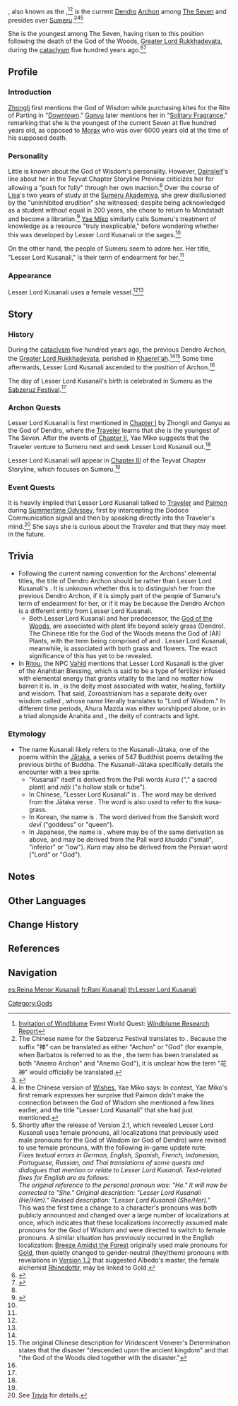 {{Character Infobox
|type             = NPC
|image            = <!-- DO NOT UNCOMMENT UNTIL WE HAVE CONFIRMATION OF WHO THE STATUE AND/OR LESSER LORD KUSANALI IS
<gallery>
Statue of the Seven Sumeru.png|A Sumeru Statue of the Seven depicting Kusanali.
</gallery> -->
|realname         = 
|element          = Dendro
|region           = Sumeru
|affiliation      = The Seven
|affiliation2     = Archons
|title            = The God of Wisdom<!-- NO CHANGES ARE TO BE MADE BEFORE WE RECEIVE FURTHER INFORMATION -->
|title2           = Lesser Lord
|title3           = Flower Archon (Flower God)
}}
{{Lang|'''Lesser Lord Kusanali'''|zh=小吉祥草王|zh_rm=Xiǎo Jíxiángcǎo Wáng}}, also known as the {{Lang|Flower Archon (Flower God)|zh=花神}},<ref name="Windblume Research Report">[[Invitation of Windblume]] Event World Quest: [[Windblume Research Report]]</ref><ref group="Note">The Chinese name for the Sabzeruz Festival translates to {{Lang|"the Flower Archon/God's birthday"|zh=花神诞日}}. Because the suffix "神" can be translated as either "Archon" or "God" (for example, when Barbatos is referred to as the {{Lang|mini=1|zh=风神|zh_tl=Wind God}}, the term has been translated as both "Anemo Archon" and "Anemo God"), it is unclear how the term "花神" would officially be translated.</ref> is the current [[Dendro]] [[Archon]] among [[The Seven]] and presides over [[Sumeru]].<ref name="C2A3P9">{{Ref/Quest|Wishes (Quest)}}</ref><ref group="Note">In the Chinese version of [[Wishes (Quest)|Wishes]], Yae Miko says: {{Lang|"Oh, so it wasn't clear to you guys yet? 'Lesser Lord Kusanali' is precisely the god whom the people of Sumeru place their faith in; it's the Sumeru people's term of endearment for her."|zh=欸，原来你们还不清楚吗，「小吉祥草王」便是须弥所信仰的神明，是须弥人对她的爱称。}} In context, Yae Miko's first remark expresses her surprise that Paimon didn't make the connection between the God of Wisdom she mentioned a few lines earlier, and the title "Lesser Lord Kusanali" that she had just mentioned.</ref><ref group="Note">Shortly after the release of Version 2.1, which revealed Lesser Lord Kusanali uses female pronouns, all localizations that previously used male pronouns for the God of Wisdom (or God of Dendro) were revised to use female pronouns, with the following in-game update note:<br />''Fixes textual errors in German, English, Spanish, French, Indonesian, Portuguese, Russian, and Thai translations of some quests and dialogues that mention or relate to Lesser Lord Kusanali. Text-related fixes for English are as follows:<br />The original reference to the personal pronoun was: "He." It will now be corrected to "She." Original description: "Lesser Lord Kusanali (He/Him)." Revised description: "Lesser Lord Kusanali (She/Her)."''<br />This was the first time a change to a character's pronouns was both publicly announced and changed over a large number of localizations at once, which indicates that these localizations incorrectly assumed male pronouns for the God of Wisdom and were directed to switch to female pronouns. A similar situation has previously occurred in the English localization: [[Breeze Amidst the Forest]] originally used male pronouns for [[Gold]], then quietly changed to gender-neutral (they/them) pronouns with revelations in [[Version 1.2]] that suggested Albedo's master, the female alchemist [[Rhinedottir]], may be linked to Gold.</ref>

She is the youngest among The Seven, having risen to this position following the death of the God of the Woods, [[Greater Lord Rukkhadevata]], during the [[cataclysm]] five hundred years ago.<ref name="C1A3P3">{{Ref/Quest|Solitary Fragrance}}</ref><ref name="VV">{{Ref/ArtiSet|Viridescent Venerer}}</ref>

==Profile==
===Introduction===
{{Quote|These markings of tree and leaf pay due honor to wisdom and the passage of time. All this, on a single kite &mdash; truly astonishing.|[[Zhongli]], in reference to the kite constructed for the God of Wisdom.}}
[[Zhongli]] first mentions the God of Wisdom while purchasing kites for the Rite of Parting in "[[Downtown]]." [[Ganyu]] later mentions her in "[[Solitary Fragrance]]," remarking that she is the youngest of the current Seven at five hundred years old, as opposed to [[Morax]] who was over 6000 years old at the time of his supposed death.

===Personality===
{{Quote|The God of Wisdom's enemy is wisdom itself, and the oasis of knowledge is a mirage in the desert of ignorance. In the city of scholars there is a push for folly, yet the God of Wisdom makes no argument against it.|[[Dainsleif]]<ref name="teyvat trailer">YouTube: [https://youtu.be/TAlKhARUcoY Teyvat Chapter Storyline Preview]</ref>}}

Little is known about the God of Wisdom's personality. However, [[Dainsleif]]'s line about her in the Teyvat Chapter Storyline Preview criticizes her for allowing a "push for folly" through her own inaction.<ref name="teyvat trailer" /> Over the course of [[Lisa]]'s two years of study at the [[Sumeru Akademiya]], she grew disillusioned by the "uninhibited erudition" she witnessed; despite being acknowledged as a student without equal in 200 years, she chose to return to Mondstadt and become a librarian.<ref>{{Ref/CS|Lisa|5}}</ref> [[Yae Miko]] similarly calls Sumeru's treatment of knowledge as a resource "truly inexplicable," before wondering whether this was developed by Lesser Lord Kusanali or the sages.<ref name="C2A3P9"/>

On the other hand, the people of Sumeru seem to adore her. Her title, "Lesser Lord Kusanali," is their term of endearment for her.<ref name="C2A3P9" />

===Appearance===
Lesser Lord Kusanali uses a female vessel.<ref name="C2A3P9" /><ref name="C1A3P3" /><!-- DO NOT UNCOMMENT UNTIL WE HAVE CONFIRMATION OF WHO THE STATUE AND/OR LESSER LORD KUSANALI IS

Lesser Lord Kusanali appears as a female<ref name="C2A3P9" /><ref name="C1A3P3" /> child.<ref>Official reveal trailer for Sumeru from the Genshin Impact [[Version/2.8|Version 2.8]] Livestream.</ref>

In her depiction in Sumeru Statues of the Seven, she is shown to be wearing a similar cloak and draping clothing similar to the other known Archon statues. Her small frame is also shown sitting on a huge leaf, an attribute owing to her mantle as the Dendro Archon.
-->

==Story==
===History===
During the [[cataclysm]] five hundred years ago, the previous Dendro Archon, the [[Greater Lord Rukkhadevata]], perished in [[Khaenri'ah]].<ref name="VV" /><ref group="Note">The original Chinese description for Viridescent Venerer's Determination states that the disaster "descended upon the ancient kingdom" and that "the God of the Woods died together with the disaster."</ref> Some time afterwards, Lesser Lord Kusanali ascended to the position of Archon.<ref name="C1A3P3" />

The day of Lesser Lord Kusanali's birth is celebrated in Sumeru as the [[Sabzeruz Festival]].<ref name="Windblume Research Report" />

===Archon Quests===
Lesser Lord Kusanali is first mentioned in [[Chapter I]] by Zhongli and Ganyu as the God of Dendro, where the [[Traveler]] learns that she is the youngest of The Seven. After the events of [[Chapter II]], Yae Miko suggests that the Traveler venture to Sumeru next and seek Lesser Lord Kusanali out.<ref name="C2A3P9" />

Lesser Lord Kusanali will appear in [[Chapter III]] of the Teyvat Chapter Storyline, which focuses on Sumeru.<ref name="teyvat trailer" />

===Event Quests===
It is heavily implied that Lesser Lord Kusanali talked to [[Traveler]] and [[Paimon]] during [[Summertime Odyssey]], first by intercepting the Dodoco Communication signal and then by speaking directly into the Traveler's mind.<ref group="Note">See [[#Trivia|Trivia]] for details.</ref> She says she is curious about the Traveler and that they may meet in the future.

==Trivia==
* Following the current naming convention for the Archons' elemental titles, the title of Dendro Archon should be {{Lang|mini=1|zh=草神|zh_tl=Grass God}} rather than Lesser Lord Kusanali's {{Lang|mini=1|zh=花神|zh_tl=Flower God}}. It is unknown whether this is to distinguish her from the previous Dendro Archon, if it is simply part of the people of Sumeru's term of endearment for her, or if it may be because the Dendro Archon is a different entity from Lesser Lord Kusanali.
** Both Lesser Lord Kusanali and her predecessor, the [[God of the Woods]], are associated with plant life beyond solely grass (Dendro). The Chinese title for the God of the Woods means the God of (All) Plants, with the term {{Lang|mini=1|zh=草木|zh_tl=plants}} being comprised of {{Lang|mini=1|zh=草|zh_tl=grass}} and {{Lang|mini=1|zh=木|zh_tl=tree; wood}}. Lesser Lord Kusanali, meanwhile, is associated with both grass and flowers. The exact significance of this has yet to be revealed.
* In [[Ritou]], the NPC [[Vahid]] mentions that Lesser Lord Kusanali is the giver of the Anahitian Blessing, which is said to be a type of fertilizer infused with elemental energy that grants vitality to the land no matter how barren it is. In {{w|Zoroastrianism}}, {{w|Anahita}} is the deity most associated with water, healing, fertility and wisdom. That said, Zoroastrianism has a separate deity over wisdom called {{w|Ahura Mazda}}, whose name literally translates to "Lord of Wisdom." In different time periods, Ahura Mazda was either worshipped alone, or in a triad alongside Anahita and {{w|Mithra}}, the deity of contracts and light.
{{Transclude|Summertime_Odyssey/Story|possibly kusanali voice|section=1}}

===Etymology===
* The name Kusanali likely refers to the Kusanali-Jātaka, one of the poems within the [https://www.jatland.com/home/Jataka Jātaka], a series of 547 Buddhist poems detailing the previous births of Buddha. The Kusanali-Jātaka specifically details the encounter with a tree sprite.
** "Kusanali" itself is derived from the Pali words ''kusa'' ("{{w|Desmostachya bipinnata|kusa-grass}}," a sacred plant) and ''nāḷi'' ("a hollow stalk or tube").
** In Chinese, "Lesser Lord Kusanali" is {{Lang|mini=1|zh=小吉祥草王|zh_rm=Xiǎo Jíxiángcǎo Wáng|zh_tl=Little Lucky-Grass Monarch}}. The word {{Lang|mini=1|zh=吉祥草}} may be derived from the Jātaka verse {{Lang|"''Yathā ahaṁ Kusanāḷī rucāyaṁ''"|en=Just as (the reed-god) Kusanāḷi did to this tree|zh=于此鲁伽树，吉祥草助我|zh_tl=As to the ruca-tree will the lucky-grass help me}}. The word is also used to refer to the kusa-grass.
** In Korean, the name is {{Lang|mini=1|ko=쿠사나리 데비|ko_rm=Kusanari Debi}}. The word {{Lang|mini=1|ko=데비|ko_rm=Debi}} derived from the Sanskrit word ''devī'' ("goddess" or "queen").
** In Japanese, the name is {{Lang|mini=1|ja=クラクサナリデビ|ja_rm=Kura Kusanari Debi}}, where {{Lang|mini=1|ja=デビ|ja_rm=Debi}} may be of the same derivation as above, and {{Lang|mini=1|ja=クラ|ja_rm=Kura}} may be derived from the Pali word ''khudda'' ("small", "inferior" or "low"). ''Kura'' may also be derived from the Persian word {{Lang|mini=1|fa=خدا|fa_rm=Khuda}} ("Lord" or "God").

==Notes==
{{Reflist|note=1}}

==Other Languages==
{{Other Languages
|en      = Lesser Lord Kusanali
|zhs     = 小吉祥草王
|zhs_rm  = Xiǎo Jíxiángcǎo Wáng
|zht     = 小吉祥草王
|zht_rm  = Xiǎo Jíxiángcǎo Wáng
|zh_tl   = Little Lucky-Grass Monarch
|ja      = クラクサナリデビ
|ja_rm   = Kura Kusanari Debi
|ja_tl   = Little Kusanali Devi
|ko      = 쿠사나리 데비
|ko_rm   = Kusanari Debi
|ko_tl   = Kusanali Devi
|es      = Reina Menor Kusanali
|es_tl   = Lesser Queen Kusanali
|fr      = Rani Kusanali
|fr_tl   = {{w|Rani}} Kusanali
|ru      = Малый властитель Кусанали
|ru_tl   = Little Ruler Kusanali
|ru_note = {{Lang|mini=1|ru=Малый властитель|ru_rm=Malyy vlastitel'}} is masculine.<br />Feminine would be {{Lang|mini=1|ru=Малая властительница|ru_rm=Malaya vlastitel'nitsa}}.
|th      = Lesser Lord Kusanali
|vi      = Vua Cỏ May Mắn Kusanali
|vi_tl   = Lucky-Grass King Kusanali
|de      = Niedere Herrin Kusanali
|de_tl   = Lesser Lady Kusanali
|id      = Lesser Lord Kusanali
|pt      = Lorde Menor Kusanali
|pt_tl   = Lesser Lord Kusanali
}}

==Change History==
{{Change History|1.1}}

==References==
{{Reflist|2}}

==Navigation==
{{Faction Navbox}}

[[Category:Gods]]

[[es:Reina Menor Kusanali]]
[[fr:Rani Kusanali]]
[[th:Lesser Lord Kusanali]]